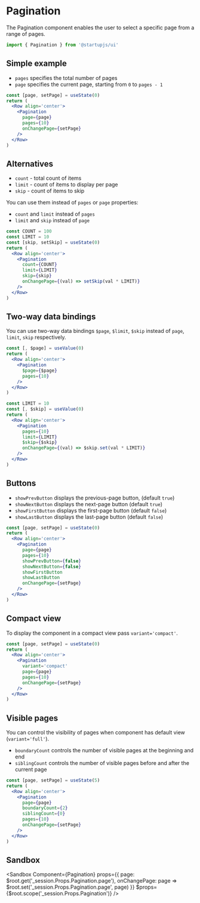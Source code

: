 
# Pagination

The Pagination component enables the user to select a specific page from a range of pages.

```jsx
import { Pagination } from '@startupjs/ui'
```

## Simple example

- `pages` specifies the total number of pages
- `page` specifies the current page, starting from `0` to `pages - 1`

```jsx example
const [page, setPage] = useState(0)
return (
  <Row align='center'>
    <Pagination
      page={page}
      pages={10}
      onChangePage={setPage}
    />
  </Row>
)
```

## Alternatives

- `count` - total count of items
- `limit` - count of items to display per page
- `skip` - count of items to skip

You can use them instead of `pages` or `page` properties:

- `count` and `limit` instead of `pages`
- `limit` and `skip` instead of `page`

```jsx example
const COUNT = 100
const LIMIT = 10
const [skip, setSkip] = useState(0)
return (
  <Row align='center'>
    <Pagination
      count={COUNT}
      limit={LIMIT}
      skip={skip}
      onChangePage={(val) => setSkip(val * LIMIT)}
    />
  </Row>
)
```

## Two-way data bindings

You can use two-way data bindings `$page`, `$limit`, `$skip` instead of `page`, `limit`, `skip` respectively.

```jsx example
const [, $page] = useValue(0)
return (
  <Row align='center'>
    <Pagination
      $page={$page}
      pages={10}
    />
  </Row>
)
```

```jsx example
const LIMIT = 10
const [, $skip] = useValue(0)
return (
  <Row align='center'>
    <Pagination
      pages={10}
      limit={LIMIT}
      $skip={$skip}
      onChangePage={(val) => $skip.set(val * LIMIT)}
    />
  </Row>
)
```

## Buttons

- `showPrevButton` displays the previous-page button, (default `true`)
- `showNextButton` displays the next-page button (default `true`)
- `showFirstButton` displays the first-page button (default `false`)
- `showLastButton` displays the last-page button (default `false`)

```jsx example
const [page, setPage] = useState(0)
return (
  <Row align='center'>
    <Pagination
      page={page}
      pages={10}
      showPrevButton={false}
      showNextButton={false}
      showFirstButton
      showLastButton
      onChangePage={setPage}
    />
  </Row>
)
```

## Compact view

To display the component in a compact view pass `variant='compact'`.

```jsx example
const [page, setPage] = useState(0)
return (
  <Row align='center'>
    <Pagination
      variant='compact'
      page={page}
      pages={10}
      onChangePage={setPage}
    />
  </Row>
)
```

## Visible pages

You can control the visibility of pages when component has default view (`variant='full'`).

- `boundaryCount` controls the number of visible pages at the beginning and end
- `siblingCount` controls the number of visible pages before and after the current page

```jsx example
const [page, setPage] = useState(5)
return (
  <Row align='center'>
    <Pagination
      page={page}
      boundaryCount={2}
      siblingCount={0}
      pages={10}
      onChangePage={setPage}
    />
  </Row>
)
```

## Sandbox

<Sandbox
  Component={Pagination}
  props={{
    page: $root.get('_session.Props.Pagination.page'),
    onChangePage: page => $root.set('_session.Props.Pagination.page', page)
  }}
  $props={$root.scope('_session.Props.Pagination')}
/>
